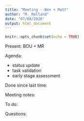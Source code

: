 ```yaml
---
title: "Meeting - Ben + Matt"
author: "M. Rolland"
date: "07/08/2020"
output: html_document
---
```


```r
knitr::opts_chunk$set(echo = TRUE)
```

Present: BOU + MR

Agenda:
  
  * status update
  * task validation
  * early stage assessment
  
Done since last time:

Meeting notes:

To do:

Questions:

